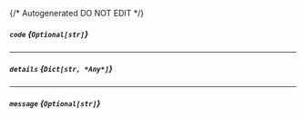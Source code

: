 {/* Autogenerated DO NOT EDIT  */}
##### `code` *{`Optional[str]`}*

---
##### `details` *{`Dict[str, *Any*]`}*

---
##### `message` *{`Optional[str]`}*


